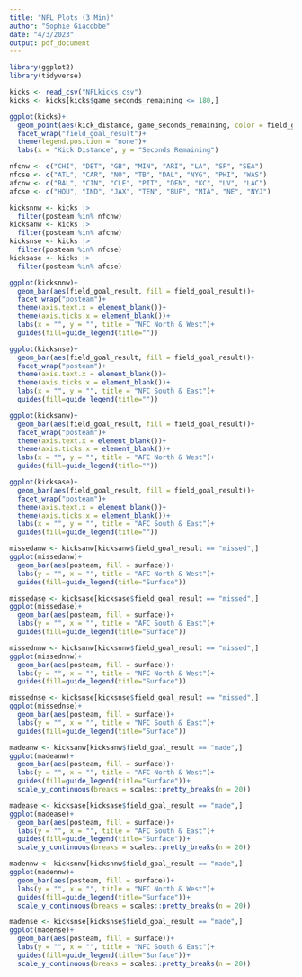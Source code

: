 ---
title: "NFL Plots (3 Min)"
author: "Sophie Giacobbe"
date: "4/3/2023"
output: pdf_document
---

```{r}
library(ggplot2)
library(tidyverse)
```

```{r}
kicks <- read_csv("NFLkicks.csv")
kicks <- kicks[kicks$game_seconds_remaining <= 180,]
```

```{r}
ggplot(kicks)+
  geom_point(aes(kick_distance, game_seconds_remaining, color = field_goal_result))+
  facet_wrap("field_goal_result")+
  theme(legend.position = "none")+
  labs(x = "Kick Distance", y = "Seconds Remaining")
```

```{r}
nfcnw <- c("CHI", "DET", "GB", "MIN", "ARI", "LA", "SF", "SEA")
nfcse <- c("ATL", "CAR", "NO", "TB", "DAL", "NYG", "PHI", "WAS")
afcnw <- c("BAL", "CIN", "CLE", "PIT", "DEN", "KC", "LV", "LAC")
afcse <- c("HOU", "IND", "JAX", "TEN", "BUF", "MIA", "NE", "NYJ")

kicksnnw <- kicks |>
  filter(posteam %in% nfcnw)
kicksanw <- kicks |>
  filter(posteam %in% afcnw)
kicksnse <- kicks |>
  filter(posteam %in% nfcse)
kicksase <- kicks |>
  filter(posteam %in% afcse)
```

```{r}
ggplot(kicksnnw)+
  geom_bar(aes(field_goal_result, fill = field_goal_result))+
  facet_wrap("posteam")+
  theme(axis.text.x = element_blank())+
  theme(axis.ticks.x = element_blank())+
  labs(x = "", y = "", title = "NFC North & West")+
  guides(fill=guide_legend(title=""))

ggplot(kicksnse)+
  geom_bar(aes(field_goal_result, fill = field_goal_result))+
  facet_wrap("posteam")+
  theme(axis.text.x = element_blank())+
  theme(axis.ticks.x = element_blank())+
  labs(x = "", y = "", title = "NFC South & East")+
  guides(fill=guide_legend(title=""))

ggplot(kicksanw)+
  geom_bar(aes(field_goal_result, fill = field_goal_result))+
  facet_wrap("posteam")+
  theme(axis.text.x = element_blank())+
  theme(axis.ticks.x = element_blank())+
  labs(x = "", y = "", title = "AFC North & West")+
  guides(fill=guide_legend(title=""))

ggplot(kicksase)+
  geom_bar(aes(field_goal_result, fill = field_goal_result))+
  facet_wrap("posteam")+
  theme(axis.text.x = element_blank())+
  theme(axis.ticks.x = element_blank())+
  labs(x = "", y = "", title = "AFC South & East")+
  guides(fill=guide_legend(title=""))
```

```{r}
missedanw <- kicksanw[kicksanw$field_goal_result == "missed",]
ggplot(missedanw)+
  geom_bar(aes(posteam, fill = surface))+
  labs(y = "", x = "", title = "AFC North & West")+
  guides(fill=guide_legend(title="Surface"))

missedase <- kicksase[kicksase$field_goal_result == "missed",]
ggplot(missedase)+
  geom_bar(aes(posteam, fill = surface))+
  labs(y = "", x = "", title = "AFC South & East")+
  guides(fill=guide_legend(title="Surface"))

missednnw <- kicksnnw[kicksnnw$field_goal_result == "missed",]
ggplot(missednnw)+
  geom_bar(aes(posteam, fill = surface))+
  labs(y = "", x = "", title = "NFC North & West")+
  guides(fill=guide_legend(title="Surface"))

missednse <- kicksnse[kicksnse$field_goal_result == "missed",]
ggplot(missednse)+
  geom_bar(aes(posteam, fill = surface))+
  labs(y = "", x = "", title = "NFC South & East")+
  guides(fill=guide_legend(title="Surface"))

```

```{r}
madeanw <- kicksanw[kicksanw$field_goal_result == "made",]
ggplot(madeanw)+
  geom_bar(aes(posteam, fill = surface))+
  labs(y = "", x = "", title = "AFC North & West")+
  guides(fill=guide_legend(title="Surface"))+
  scale_y_continuous(breaks = scales::pretty_breaks(n = 20))

madease <- kicksase[kicksase$field_goal_result == "made",]
ggplot(madease)+
  geom_bar(aes(posteam, fill = surface))+
  labs(y = "", x = "", title = "AFC South & East")+
  guides(fill=guide_legend(title="Surface"))+
  scale_y_continuous(breaks = scales::pretty_breaks(n = 20))

madennw <- kicksnnw[kicksnnw$field_goal_result == "made",]
ggplot(madennw)+
  geom_bar(aes(posteam, fill = surface))+
  labs(y = "", x = "", title = "NFC North & West")+
  guides(fill=guide_legend(title="Surface"))+
  scale_y_continuous(breaks = scales::pretty_breaks(n = 20))

madense <- kicksnse[kicksnse$field_goal_result == "made",]
ggplot(madense)+
  geom_bar(aes(posteam, fill = surface))+
  labs(y = "", x = "", title = "NFC South & East")+
  guides(fill=guide_legend(title="Surface"))+
  scale_y_continuous(breaks = scales::pretty_breaks(n = 20))
```
